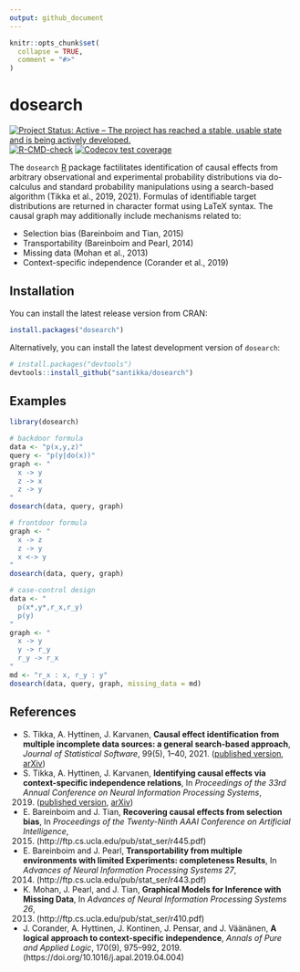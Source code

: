 ```yaml
---
output: github_document
---
```


<!-- README.md is generated from README.Rmd. Please edit that file -->

```r
knitr::opts_chunk$set(
  collapse = TRUE,
  comment = "#>"
)
```

# dosearch

<!-- badges: start -->
[![Project Status: Active – The project has reached a stable, usable state and is being actively developed.](https://www.repostatus.org/badges/latest/active.svg)](https://www.repostatus.org/#active)
[![R-CMD-check](https://github.com/santikka/dosearch/workflows/R-CMD-check/badge.svg)](https://github.com/santikka/dosearch/actions)
[![Codecov test coverage](https://codecov.io/gh/santikka/dosearch/branch/master/graph/badge.svg)](https://app.codecov.io/gh/santikka/dosearch?branch=master)

The `dosearch` [R](https://www.r-project.org/) package factilitates 
identification of causal effects from arbitrary observational and experimental 
probability distributions via do-calculus and standard probability 
manipulations using a search-based algorithm (Tikka et al., 2019, 2021).
Formulas of identifiable target distributions are returned in character format
using LaTeX syntax. The causal graph may additionally include mechanisms 
related to: 

  * Selection bias (Bareinboim and Tian, 2015)
  * Transportability (Bareinboim and Pearl, 2014) 
  * Missing data (Mohan et al., 2013)
  * Context-specific independence (Corander et al., 2019)

## Installation
You can install the latest release version from CRAN:
```r
install.packages("dosearch")
```

Alternatively, you can install the latest development version of `dosearch`:
```r
# install.packages("devtools")
devtools::install_github("santikka/dosearch")
```

## Examples

```r
library(dosearch)
```

```r
# backdoor formula
data <- "p(x,y,z)"
query <- "p(y|do(x))"
graph <- "
  x -> y
  z -> x
  z -> y
"
dosearch(data, query, graph)

# frontdoor formula
graph <- "
  x -> z
  z -> y
  x <-> y
"
dosearch(data, query, graph)

# case-control design
data <- "
  p(x*,y*,r_x,r_y)
  p(y)
"
graph <- "
  x -> y
  y -> r_y
  r_y -> r_x
"
md <- "r_x : x, r_y : y"
dosearch(data, query, graph, missing_data = md)
```

## References

  * S. Tikka, A. Hyttinen, J. Karvanen, 
    **Causal effect identification from multiple incomplete data sources: a general search-based approach**, 
    *Journal of Statistical Software*, 
    99(5), 1--40, 2021.  ([published version](https://www.jstatsoft.org/index.php/jss/article/view/v099i05), [arXiv](https://arxiv.org/abs/1902.01073))
  * S. Tikka, A. Hyttinen, J. Karvanen, 
    **Identifying causal effects via context-specific independence relations**, 
    In *Proceedings of the 33rd Annual Conference on Neural Information Processing Systems*, 
    2019. ([published version](https://papers.nips.cc/paper/8547-identifying-causal-effects-via-context-specific-independence-relations), [arXiv](https://arxiv.org/abs/2009.09768))
  * E. Bareinboim and J. Tian,
    **Recovering causal effects from selection bias**,
    In *Proceedings of the Twenty-Ninth AAAI Conference on Artificial Intelligence*,
    2015. (http://ftp.cs.ucla.edu/pub/stat_ser/r445.pdf)
  * E. Bareinboim and J. Pearl,
    **Transportability from multiple environments with limited Experiments: completeness Results**,
    In *Advances of Neural Information Processing Systems 27*,
    2014. (http://ftp.cs.ucla.edu/pub/stat_ser/r443.pdf)
  * K. Mohan, J. Pearl, and J. Tian,
    **Graphical Models for Inference with Missing Data**,
    In *Advances of Neural Information Processing Systems 26*,
    2013. (http://ftp.cs.ucla.edu/pub/stat_ser/r410.pdf)
  * J. Corander, A. Hyttinen, J. Kontinen, J. Pensar, and J. Väänänen,
    **A logical approach to context-specific independence**,
    *Annals of Pure and Applied Logic*,
    170(9), 975--992, 2019. (https://doi.org/10.1016/j.apal.2019.04.004)
